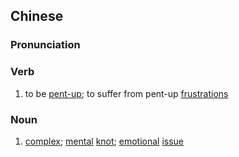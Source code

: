 {{also|郁结}}
==Chinese==
{{zh-forms|s=郁结}}

===Pronunciation===
{{zh-pron
|m=yùjié
|c=wat1 git3
|mn=qz,xm,zz:ut-kiat
|cat=v,n
}}

===Verb===
{{zh-verb}}

# to be [[pent-up]]; to suffer from pent-up [[frustration]]s

===Noun===
{{zh-noun}}

# [[complex]]; [[mental]] [[knot]]; [[emotional]] [[issue]]